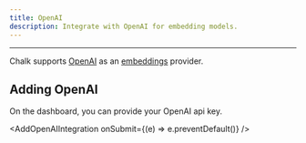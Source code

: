 ```yaml
---
title: OpenAI
description: Integrate with OpenAI for embedding models.
---
```



---

Chalk supports [OpenAI](https://openai.com/product) as an [embeddings](/docs/embeddings#openai) provider.

## Adding OpenAI

On the dashboard, you can provide your OpenAI api key.

<AddOpenAIIntegration onSubmit={(e) => e.preventDefault()} />
